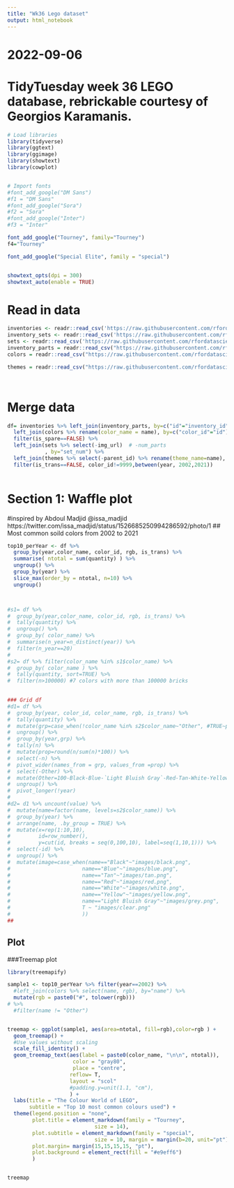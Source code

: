 ```yaml
---
title: "Wk36 Lego dataset"
output: html_notebook
---
```


# 2022-09-06
# TidyTuesday week 36 LEGO database, rebrickable courtesy of Georgios Karamanis.

```r
# Load libraries
library(tidyverse)
library(ggtext)
library(ggimage)
library(showtext)
library(cowplot)


# Import fonts
#font_add_google("DM Sans")
#f1 = "DM Sans"
#font_add_google("Sora")
#f2 = "Sora"
#font_add_google("Inter")
#f3 = "Inter"

font_add_google("Tourney", family="Tourney")
f4="Tourney"

font_add_google("Special Elite", family = "special")


showtext_opts(dpi = 300)
showtext_auto(enable = TRUE)


```


# Read in data

```r

inventories <- readr::read_csv('https://raw.githubusercontent.com/rfordatascience/tidytuesday/master/data/2022/2022-09-06/inventories.csv.gz')
inventory_sets <- readr::read_csv('https://raw.githubusercontent.com/rfordatascience/tidytuesday/master/data/2022/2022-09-06/inventory_sets.csv.gz')
sets <- readr::read_csv('https://raw.githubusercontent.com/rfordatascience/tidytuesday/master/data/2022/2022-09-06/sets.csv.gz')
inventory_parts = readr::read_csv("https://raw.githubusercontent.com/rfordatascience/tidytuesday/master/data/2022/2022-09-06/inventory_parts.csv.gz")
colors = readr::read_csv("https://raw.githubusercontent.com/rfordatascience/tidytuesday/master/data/2022/2022-09-06/colors.csv.gz")

themes = readr::read_csv("https://raw.githubusercontent.com/rfordatascience/tidytuesday/master/data/2022/2022-09-06/themes.csv.gz")




```

# Merge data

```r

df= inventories %>% left_join(inventory_parts, by=c("id"="inventory_id")) %>%
  left_join(colors %>% rename(color_name = name), by=c("color_id"="id")) %>%
  filter(is_spare==FALSE) %>%
  left_join(sets %>% select(-img_url)  # -num_parts
            , by="set_num") %>%
  left_join(themes %>% select(-parent_id) %>% rename(theme_name=name), by = c("theme_id" = "id")) %>%
  filter(is_trans==FALSE, color_id!=9999,between(year, 2002,2021))



```

# Section 1: Waffle plot
#inspired by Abdoul Madjid @issa_madjid https://twitter.com/issa_madjid/status/1526685250994286592/photo/1
## Most common soild colors from 2002 to 2021

```r


top10_perYear <- df %>%
  group_by(year,color_name, color_id, rgb, is_trans) %>%
  summarise( ntotal = sum(quantity) ) %>%
  ungroup() %>%
  group_by(year) %>%
  slice_max(order_by = ntotal, n=10) %>%
  ungroup()



#s1= df %>% 
#  group_by(year,color_name, color_id, rgb, is_trans) %>%
#  tally(quantity) %>%
#  ungroup() %>%
#  group_by( color_name) %>%
#  summarise(n_year=n_distinct(year)) %>%
#  filter(n_year==20) 
#  
#s2= df %>% filter(color_name %in% s1$color_name) %>%
#  group_by( color_name ) %>%
#  tally(quantity, sort=TRUE) %>%
#  filter(n>100000) #7 colors with more than 100000 bricks
  

```


```r
### Grid df
#d1= df %>% 
#  group_by(year, color_id, color_name, rgb, is_trans) %>%
#  tally(quantity) %>%
#  mutate(grp=case_when(!color_name %in% s2$color_name~"Other", #TRUE~paste(color_name))) %>%
#  ungroup() %>%
#  group_by(year,grp) %>%
#  tally(n) %>%
#  mutate(prop=round(n/sum(n)*100)) %>%
#  select(-n) %>%
#  pivot_wider(names_from = grp, values_from =prop) %>%
#  select(-Other) %>%
#  mutate(Other=100-Black-Blue-`Light Bluish Gray`-Red-Tan-White-Yellow) #%>%
#  ungroup() %>%
#  pivot_longer(!year) 
#
#d2= d1 %>% uncount(value) %>%
#  mutate(name=factor(name, levels=s2$color_name)) %>%
#  group_by(year) %>%
#  arrange(name, .by_group = TRUE) %>%
#  mutate(x=rep(1:10,10),
#         id=row_number(),
#         y=cut(id, breaks = seq(0,100,10), label=seq(1,10,1))) %>%
#  select(-id) %>%
#  ungroup() %>%
#  mutate(image=case_when(name=="Black"~"images/black.png",
#                       name=="Blue"~"images/blue.png",
#                       name=="Tan"~"images/tan.png",
#                       name=="Red"~"images/red.png",
#                       name=="White"~"images/white.png",
#                       name=="Yellow"~"images/yellow.png",
#                       name=="Light Bluish Gray"~"images/grey.png",
#                       T ~ "images/clear.png"
#                       ))
##

```
## Plot

###Treemap plot
```r
library(treemapify)

sample1 <- top10_perYear %>% filter(year==2002) %>%
  #left_join(colors %>% select(name, rgb), by="name") %>%
  mutate(rgb = paste0("#", tolower(rgb))) 
# %>%
  #filter(name != "Other")


treemap <- ggplot(sample1, aes(area=ntotal, fill=rgb),color=rgb ) +
  geom_treemap() +
  #Use values without scaling
  scale_fill_identity() +
  geom_treemap_text(aes(label = paste0(color_name, "\n\n", ntotal)),
                     color = "gray80",
                     place = "centre",
                    reflow= T,
                    layout = "scol"
                    #padding.y=unit(1.1, "cm"),
                    ) +
  labs(title = "The Colour World of LEGO",
       subtitle = "Top 10 most common colours used") +
  theme(legend.position = "none",
        plot.title = element_markdown(family = "Tourney",
                            size = 14),
        plot.subtitle = element_markdown(family = "special",
                            size = 10, margin = margin(b=20, unit="pt")),
        plot.margin= margin(15,15,15,15, "pt"),
        plot.background = element_rect(fill = "#e9eff6")
        ) 


treemap

```




